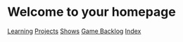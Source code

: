 
= Welcome to your homepage =
[[./learning|Learning]]
[[./projects|Projects]]
[[./shows|Shows]]
[[./gamebacklog|Game Backlog]]
[[../index|Index]]
